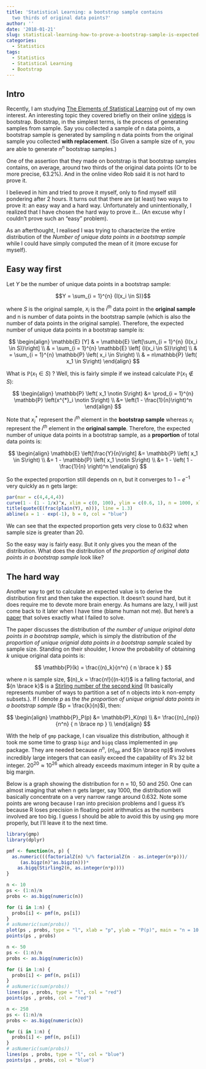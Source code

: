---
title: 'Statistical Learning: a bootstrap sample contains
  two thirds of original data points?'
author: ''
date: '2018-01-21'
slug: statistical-learning-how-to-prove-a-bootstrap-sample-is-expected-to-contain-63-2-two-thirds-of-original-data-points
categories:
  - Statistics
tags:
  - Statistics
  - Statistical Learning
  - Bootstrap
---

## Intro
Recently, I am studying [The Elements of Statistical Learning](https://web.stanford.edu/~hastie/Papers/ESLII.pdf) out of my own interest. An interesting topic they covered briefly on their online [videos](https://youtu.be/BzHz0J9a6k0) is bootstrap. Bootstrap, in the simplest terms, is the process of generating samples from sample. Say you collected a sample of n data points, a bootstrap sample is generated by sampling n data points from the original sample you collected __with replacement__. (So Given a sample size of n, you are able to generate $n^n$ bootstrap samples.)


One of the assertion that they made on bootstrap is that bootstrap samples contains, on average, around two thirds of the original data points (Or to be more precise, 63.2%). And in the online video Rob said it is not hard to prove it.

I believed in him and tried to prove it myself, only to find myself still pondering after 2 hours. It turns out that there are (at least) two ways to prove it: an easy way and a hard way. Unfortunately and unintentionally, I realized that I have chosen the hard way to prove it... (An excuse why I couldn't prove such an "easy" problem).

As an afterthought, I realised I was trying to characterize the entire distribution of the _Number of unique data points in a bootstrap sample_ while I could have simply computed the mean of it (more excuse for myself).

## Easy way first 

Let $Y$ be the number of unique data points in a bootstrap sample:

$$Y = \sum_{i = 1}^{n} {I(x_i \in S)}$$

where $S$ is the original sample, $x_i$ is the $i^{th}$ data point in the __original sample__ and n is number of data points in the bootstrap sample (which is also the number of data points in the original sample). Therefore, the expected number of unique data points in a bootstrap sample is:

$$
\begin{align}
\mathbb{E} [Y] 
& = \mathbb{E} \left[\sum_{i = 1}^{n} {I(x_i \in S)}\right] \\
& = \sum_{i = 1}^{n} \mathbb{E} \left[ {I(x_i \in S)}\right] \\
& = \sum_{i = 1}^{n} \mathbb{P} \left( x_i \in S\right) \\
& = n\mathbb{P} \left( x_1 \in S\right) 
\end{align}
$$  

What is  $\mathbb{P} \left( x_1 \in S\right)$ ? Well, this is fairly simple if we instead calculate $\mathbb{P} \left( x_1 \notin S\right)$:

$$
\begin{align}
\mathbb{P} \left( x_1 \notin S\right) 
&= \prod_{i = 1}^{n}  \mathbb{P} \left(x^{*}_i \notin S\right) \\
&= \left(1 - \frac{1}{n}\right)^n
\end{align}
$$  


Note that $x_i^*$ represent the $i^{th}$ element in the __bootstrap sample__ whereas $x_i$ represent the $i^{th}$ element in the __original sample__. Therefore, the expected number of unique data points in a bootstrap sample, as a __proportion__ of total data points is:

$$
\begin{align}
\mathbb{E} \left[\frac{Y}{n}\right] 
&= \mathbb{P} \left( x_1 \in S\right) \\
&= 1 -  \mathbb{P} \left( x_1 \notin S\right) \\
&= 1 - \left( 1 - \frac{1}{n} \right)^n
\end{align}
$$  

So the expected proportion still depends on n, but it converges to $1 - e^{-1}$ very quickly as n gets large:

```{r echo=FALSE}
par(mar = c(4,4,4,4))
curve(1 - (1 - 1/x)^x, xlim = c(0, 100), ylim = c(0.6, 1), n = 1000, xlab = "n", ylab = "")
title(quote(E(frac(plain(Y), n))), line = 1.3)
abline(a = 1 - exp(-1), b = 0, col = "blue")
```

We can see that the expected proportion gets very close to 0.632 when sample size is greater than 20. 

So the easy way is fairly easy. But it only gives you the mean of the distribution. What does the distribution of _the proportion of original data points in a bootstrap sample_ look like? 




## The hard way
Another way to get to calculate an expected value is to derive the distribution first and then take the expection. It doesn't sound hard, but it does require me to devote more brain energy. As humans are lazy, I will just come back to it later when I have time (blame human not me). But here's a [paper](https://arxiv.org/pdf/1602.05822.pdf) that solves exactly what I failed to solve.

The paper discusses the distribution of _the number of unique original data points in a bootstrap sample_, which is simply the distribution of _the proportion of unique orignial data points in a bootstrap sample_ scaled by sample size. Standing on their shoulder, I know the probability of obtaining $k$ unique original data points is:

$$
\mathbb{P}(k) = \frac{(n)_k}{n^n} { n \brace k }
$$

where $n$ is sample size, $(n)_k = \frac{n!}{(n-k)!}$ is a falling factorial, and ${n \brace k}$ is a [Stirling number of the second kind](https://en.wikipedia.org/wiki/Stirling_numbers_of_the_second_kind) (It basically represents number of ways to partition a set of n objects into k non-empty subsets.). If I denote $p$ as the _the proportion of unique orignial data points in a bootstrap sample_ ($p = \frac{k}{n}$), then:

$$
\begin{align}
\mathbb{P}_P(p) 
&= \mathbb{P}_K(np) \\ 
&= \frac{(n)_{np}}{n^n} { n \brace np } \\
\end{align}
$$

With the help of `gmp` package, I can visualize this distribution, although it took me some time to grasp `bigz` and `bigq` class implemented in `gmp` package. They are needed because $n^n$, $(n)_{np}$ and ${n \brace np}$ involves incredibly large integers that can easily exceed the capability of R's 32 bit integer. $20^{20} \approx 10^{26}$ which already exceeds maximum integer in R by quite a big margin. 

Below is a graph showing the distribution for n = 10, 50 and 250. One can almost imaging that when n gets larger, say 1000, the distribution will basically concentrate on a very narrow range around 0.632. Note some points are wrong because I ran into precision problems and I guess it's because R loses precision in floating point arithmatics as the numbers involved are too big. I guess I should be able to avoid this by using `gmp` more properly, but I'll leave it to the next time. 



```{r echo=FALSE, message=FALSE, warning=FALSE, cache=TRUE}
library(gmp)
library(dplyr)

pmf <- function(n, p) {
  as.numeric(((factorialZ(n) %/% factorialZ(n - as.integer(n*p)))/
     (as.bigz(n)^as.bigz(n)))*
    as.bigq(Stirling2(n, as.integer(n*p))))
}

n <- 10
ps <- (1:n)/n
probs <- as.bigq(numeric(n))

for (i in 1:n) {
  probs[i] <- pmf(n, ps[i])
}
# asNumeric(sum(probs))
plot(ps , probs, type = "l", xlab = "p", ylab = "P(p)", main = "n = 10 (black), 50 (red), 250 (blue)")
points(ps , probs)

n <- 50
ps <- (1:n)/n
probs <- as.bigq(numeric(n))

for (i in 1:n) {
  probs[i] <- pmf(n, ps[i])
}
# asNumeric(sum(probs))
lines(ps , probs, type = "l", col = "red")
points(ps , probs, col = "red")

n <- 250
ps <- (1:n)/n
probs <- as.bigq(numeric(n))

for (i in 1:n) {
  probs[i] <- pmf(n, ps[i])
}
# asNumeric(sum(probs))
lines(ps , probs, type = "l", col = "blue")
points(ps , probs, col = "blue")
```




